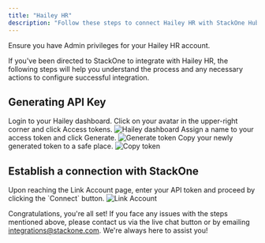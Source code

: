 ```yaml
---
title: "Hailey HR"
description: "Follow these steps to connect Hailey HR with StackOne Hub successfully."
---
```



<Warning>
  Ensure you have Admin privileges for your Hailey HR account.
</Warning>

If you've been directed to StackOne to integrate with Hailey HR, the following steps will help you understand the process and any necessary actions to configure successful integration.

## Generating API Key

<Steps>
  <Step title="Login to Hailey dashboard">
    Login to your Hailey dashboard. Click on your avatar in the upper-right corner and click Access tokens.
    <Frame>
      <img className='rounded-md' style={{ margin: '0 auto', border: '1px solid #efefef' }} alt="Hailey dashboard" src="/images/hailey-hr/image1.png" />
    </Frame>
  </Step>

  <Step title="Assign a name and generate token">
    Assign a name to your access token and click Generate.
    <Frame>
      <img className='rounded-md' style={{ margin: '0 auto', border: '1px solid #efefef' }} alt="Generate token" src="/images/hailey-hr/image2.png" />
    </Frame>
  </Step>

  <Step title="Copy your token">
    Copy your newly generated token to a safe place.
    <Frame>
      <img className='rounded-md' style={{ margin: '0 auto', border: '1px solid #efefef' }} alt="Copy token" src="/images/hailey-hr/image3.png" />
    </Frame>
  </Step>
</Steps>

## Establish a connection with StackOne

<Steps>
  <Step title="Enter API token">
    Upon reaching the Link Account page, enter your API token and proceed by clicking the `Connect` button.
    <Frame>
      <img className='rounded-md' style={{ margin: '0 auto', border: '1px solid #efefef' }} alt="Link Account" src="/images/hailey-hr/image4.png" />
    </Frame>
  </Step>
</Steps>

Congratulations, you're all set! If you face any issues with the steps mentioned above, please contact us via the live chat button or by emailing integrations@stackone.com. We're always here to assist you!

<IntegrationFooter />
